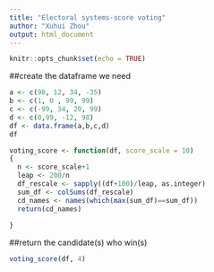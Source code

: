 ---
title: "Electoral systems-score voting"
author: "Xuhui Zhou"
output: html_document
---

```{r setup, include=FALSE}
knitr::opts_chunk$set(echo = TRUE)
```
##create the dataframe we need 

```{r }
a <- c(98, 12, 34, -35)
b <- c(1, 0 , 99, 99)
c <- c(-99, 34, 20, 99)
d <- c(0,99, -12, 98)
df <- data.frame(a,b,c,d)
df
```




```{r }
voting_score <- function(df, score_scale = 10)
{
  n <- score_scale+1
  leap <- 200/n
  df_rescale <- sapply((df+100)/leap, as.integer)
  sum_df <- colSums(df_rescale)
  cd_names <- names(which(max(sum_df)==sum_df))
  return(cd_names)
  
}
```

##return the candidate(s) who win(s)
```{r}
voting_score(df, 4)
```
